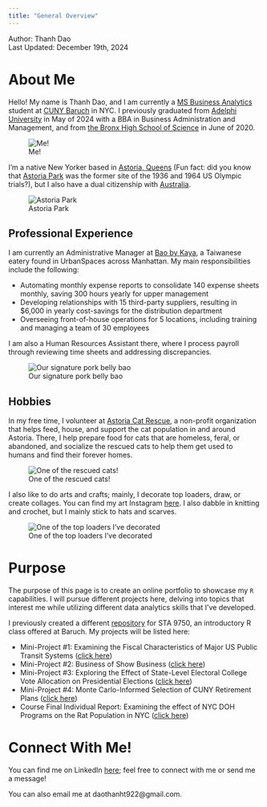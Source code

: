 ```yaml
---
title: "General Overview"
---
```


Author: Thanh Dao\
Last Updated: December 19th, 2024

# About Me

Hello! My name is Thanh Dao, and I am currently a [MS Business Analytics](https://zicklin.baruch.cuny.edu/academic-programs/graduate/ms/masters-in-business-analytics/) student at [CUNY Baruch](https://www.baruch.cuny.edu/) in NYC. I previously graduated from [Adelphi University](https://www.adelphi.edu/) in May of 2024 with a BBA in Business Administration and Management, and from [the Bronx High School of Science](https://www.bxscience.edu/) in June of 2020.

![Me!](headshot.jpg)

I'm a native New Yorker based in [Astoria, Queens](https://en.wikipedia.org/wiki/Astoria,_Queens) (Fun fact: did you know that [Astoria Park](https://en.wikipedia.org/wiki/Astoria_Park) was the former site of the 1936 and 1964 US Olympic trials?), but I also have a dual citizenship with [Australia](https://en.wikipedia.org/wiki/Australia).

![Astoria Park](astoriapark.jpg)

## Professional Experience

I am currently an Administrative Manager at [Bao by Kaya](https://www.baobykaya.com/), a Taiwanese eatery found in UrbanSpaces across Manhattan. My main responsibilities include the following:

-   Automating monthly expense reports to consolidate 140 expense sheets monthly, saving 300 hours yearly for upper management
-   Developing relationships with 15 third-party suppliers, resulting in \$6,000 in yearly cost-savings for the distribution department
-   Overseeing front-of-house operations for 5 locations, including training and managing a team of 30 employees

I am also a Human Resources Assistant there, where I process payroll through reviewing time sheets and addressing discrepancies.

![Our signature pork belly bao](porkbellybao.png)

## Hobbies

In my free time, I volunteer at [Astoria Cat Rescue](https://astoriacatrescue.com/), a non-profit organization that helps feed, house, and support the cat population in and around Astoria. There, I help prepare food for cats that are homeless, feral, or abandoned, and socialize the rescued cats to help them get used to humans and find their forever homes.

![One of the rescued cats!](kitten.jpg)

I also like to do arts and crafts; mainly, I decorate top loaders, draw, or create collages. You can find my art Instagram [here](https://www.instagram.com/moarose922/). I also dabble in knitting and crochet, but I mainly stick to hats and scarves.

![One of the top loaders I've decorated](toploader_deco.png)

# Purpose

The purpose of this page is to create an online portfolio to showcase my `R` capabilities. I will pursue different projects here, delving into topics that interest me while utilizing different data analytics skills that I've developed.

I previously created a different [repository](https://github.com/thanhtdao922/STA9750-2024-FALL) for STA 9750, an introductory R class offered at Baruch. My projects will be listed here:

-   Mini-Project #1: Examining the Fiscal Characteristics of Major US Public Transit Systems ([click here](https://thanhtdao922.github.io/STA9750-2024-FALL/mp01.html))
-   Mini-Project #2: Business of Show Business ([click here](https://thanhtdao922.github.io/STA9750-2024-FALL/mp02.html))
-   Mini-Project #3: Exploring the Effect of State-Level Electoral College Vote Allocation on Presidential Elections ([click here](https://thanhtdao922.github.io/STA9750-2024-FALL/mp03.html))
-   Mini-Project #4: Monte Carlo-Informed Selection of CUNY Retirement Plans ([click here](https://thanhtdao922.github.io/STA9750-2024-FALL/mp04.html))
-   Course Final Individual Report: Examining the effect of NYC DOH Programs on the Rat Population in NYC ([click here](https://thanhtdao922.github.io/STA9750-2024-FALL/individual_report.html))

# Connect With Me!

You can find me on LinkedIn [here](https://www.linkedin.com/in/thanht-dao/); feel free to connect with me or send me a message!

You can also email me at daothanht922\@gmail.com.
